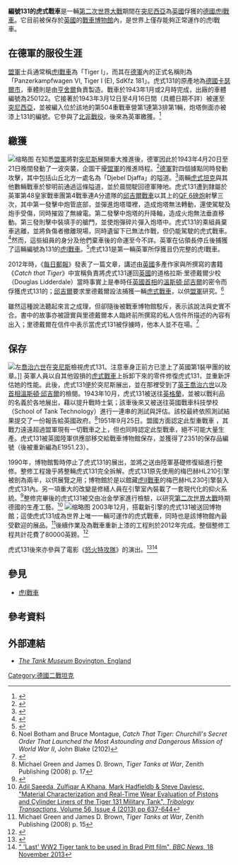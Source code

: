 {{noteTA
|G1=Military
}}
{{Infobox monument
|monument_name = 虎式131<br/>Tiger 131
|native_name   = <small>Panzerkampfwagen VI, Tiger I (E)</small>
|image         = File:Tiger 131 (7527948486).jpg
|image_size    = 280
|caption       = 2012年戰車節中登場的虎式131
|coordinates   = 
|location      = {{flag|UK}}[[博文顿坦克博物馆|伯文頓戰車博物館]]
|designer      = [[亨舍爾|亨舍爾]]
|type          = [[虎I戰車|虎式戰車]]
|material      = 
|length        = {{convert|6.316|m|ftin|abbr=on}}
{{convert|8.45|m|ftin|abbr=on}}（主炮向前）
|width         = {{convert|3.70|m|ftin|abbr=on}}
|height        = {{convert|3.0|m|ftin|abbr=on}}
|begin         =
|complete      = 
|open          =
|dedicated_to  =
|map_image     = 
|map_text      = 
|map_width     = 
|relief        =
|latd  = |latm  = |lats  = |latNS  = 
|longd = |longm = |longs = |longEW = 
|lat           = 
|long          = 
|extra         =
}}

'''編號131的虎式戰車'''是一輛[[第二次世界大戰|第二次世界大戰]]期間在[[突尼西亞|突尼西亞]]為[[英國|英國]]{{Link-en|第48皇家戰車團|48th Royal Tank Regiment}}俘獲的[[納粹德國|德國]][[虎I戰車|虎I戰車]]。它目前被保存於[[英國|英國]]{{Link-en|伯文頓營|Bovington Camp|伯文頓}}的[[博文顿坦克博物馆|戰車博物館]]內，是世界上僅存能夠正常運作的虎I戰車。

== 在德軍的服役生涯 ==
[[盟軍|盟軍]]士兵通常稱[[虎I戰車|虎I戰車]]為「Tiger I」，而其在[[德意志國防軍|德軍]]內的正式名稱則為「Panzerkampfwagen VI, Tiger I (E), SdKfz 181」。虎式131的原產地為[[納粹德國|德國]][[卡塞爾市|卡瑟爾市]]，車體則是由[[亨舍爾|亨舍爾]]負責製造。戰車於1943年1月或2月時完成，出廠的車體編號為250122。它接著於1943年3月12日至4月16日間（具體日期不詳）被運至[[突尼西亞|突尼西亞]]，並被編入位於該地的第504重戰車營第1連第3排第1輛，炮塔側面亦被漆上131的編號。它參與了[[北非戰役|北非戰役]]，後來為英軍繳獲。<ref>{{Cite web |url=http://www.tiger-tank.com/secure/journal.htm |title="Our Tiger: The Tiger Tank Restoration Project Journal", Bovington Tank Museum, p.2 |access-date=2016-06-28 |archive-date=2016-12-01 |archive-url=https://web.archive.org/web/20161201003730/http://www.tiger-tank.com/secure/journal.htm |dead-url=yes }}</ref>

== 繳獲 ==
[[File:Tiger131ricochet.JPG|缩略图]]
在知悉[[盟軍|盟軍]]將對[[突尼斯|突尼斯]]展開重大推進後，德軍因此於1943年4月20日至21日晚間發動了一波突襲，企圖干擾[[盟軍|盟軍]]的推進時程。<ref>{{Cite web |url=http://www.ibiblio.org/hyperwar////////USA/USA-MTO-NWA/USA-MTO-NWA-32.html |title="United States Army in World War II, Mediterranean Theater of Operations", "Northwest Africa", Chapter XXXII |access-date=2016-06-28 |archive-date=2009-06-29 |archive-url=https://web.archive.org/web/20090629062036/http://www.ibiblio.org/hyperwar////////USA/USA-MTO-NWA/USA-MTO-NWA-32.html |dead-url=no }}</ref>[[德軍|德軍]]對四個據點同時發動攻擊，其中包括山丘北方一處名為「Djebel Djaffa」的隘道。<ref>{{Cite web |url=http://www.lonesentry.com/articles/ttt/german-field-order.html |title="ORDER FOR THE OPERATION FLIEDERBLÜTE" |access-date=2016-06-28 |archive-date=2020-01-25 |archive-url=https://web.archive.org/web/20200125181241/http://www.lonesentry.com/articles/ttt/german-field-order.html |dead-url=no }}</ref>兩輛[[虎式坦克|虎式坦克]]與其他數輛戰車於黎明前通過這條隘道，並於晨間駛回德軍陣地。虎式131遭到隸屬於英軍第48皇家戰車團第4戰車連A分遣隊的[[邱吉爾戰車|邱吉爾戰車]]以其上的[[QF_6磅炮|QF 6磅炮]]射擊三次，其中第一發擊中炮管底部，並彈進炮塔環裡，造成炮塔無法轉動，還使駕駛及炮手受傷，同時摧毀了無線電。第二發擊中炮塔的升降軸，造成火炮無法垂直移動。第三發則擊中裝填手的艙門，並使炮彈碎片彈入炮塔中。虎式131的乘組員棄車逃離，並將負傷者撤離現場，同時遺留下已無法作戰，但仍能駕駛的虎式戰車。<ref>{{Cite web |url=http://books.google.ca/books?id=xppl3sDQWtkC&pg=PT90&dq=%22Tiger+131%22&source=gbs_toc_r&cad=3#v=onepage&q=%22Tiger%20131%22&f=false |title=Bob Carruthers, ''Tiger in Combat'', Coda Books, 28 |access-date=2016-06-28 |archive-date=2014-10-21 |archive-url=https://web.archive.org/web/20141021044158/http://books.google.ca/books?id=xppl3sDQWtkC&pg=PT90&dq=%22Tiger+131%22&source=gbs_toc_r&cad=3#v=onepage&q=%22Tiger%20131%22&f=false |dead-url=no }}</ref>然而，這些組員的身分及他們棄車後的命運至今不詳。英軍在佔領長停丘後捕獲了這輛編號為131的[[虎I戰車|虎I戰車]]。<ref>{{Cite web |url=http://www.tankmuseum.org/asset_arena/textual/12/bovtm_tank_times_feb_2012.pdf |title="The Capture of Tiger 131", ''Tank Times'', February 2012, p.3 |access-date=2016-06-28 |archive-date=2014-10-06 |archive-url=https://web.archive.org/web/20141006141556/http://www.tankmuseum.org/asset_arena/textual/12/bovtm_tank_times_feb_2012.pdf |dead-url=yes }}</ref>虎式131是第一輛英軍所俘獲且仍完整的虎I戰車。

2012年時，《[[每日郵報|每日郵報]]》發表了一篇文章，講述由[[英國|英國]]多產作家{{Link-en|諾埃爾·柏瑟姆|Noel Botham}}與{{Link-en|布魯斯·蒙特鳩|Bruce Montague}}所撰寫的書籍《''Catch that Tiger''》中宣稱負責將虎式131運回[[英國|英國]]的道格拉斯·里德戴爾少校（Douglas Lidderdale）當時事實上是奉時任[[英國首相|英國首相]]的[[溫斯頓·邱吉爾|溫斯頓·邱吉爾]]的密令而俘獲虎式131的；[[邱吉爾|邱吉爾]]要求里德戴爾設法捕獲一輛[[虎式戰車|虎式戰車]]，以供[[盟軍|盟軍]]研究。<ref>Noel Botham and Bruce Montague, ''Catch That Tiger: Churchill's Secret Order That Launched the Most Astounding and Dangerous Mission of World War II'', John Blake (2102)</ref>

雖然這種說法聽起來言之成理，但卻隨後被戰車博物館駁斥，表示該說法與史實不合。書中的故事亦被證實與里德戴爾本人臨終前所撰寫的私人信件所描述的內容有出入；里德戴爾在信件中表示當虎式131被俘擄時，他本人並不在場。<ref>{{Cite web |url=http://www.tankmuseum.org/ixbin/indexplus?record=ART3798&_IXMENU_=news_and_events |title="How Did they Catch that Tiger", ''The Tank Museum'', 29 January 2013 |access-date=2016-06-28 |archive-url=https://web.archive.org/web/20140818064925/http://www.tankmuseum.org/ixbin/indexplus?record=ART3798&_IXMENU_=news_and_events |archive-date=2014-08-18 |dead-url=yes }}</ref>

== 保存 ==
[[File:The_British_Army_in_Tunisia_1943_NA3693.jpg|左]][[喬治六世|喬治六世]]在[[突尼斯|突尼斯]]檢視虎式131。注意車身正前方已塗上了英國第1裝甲團的紋章。]]
英軍人員以自其他毀損的[[虎式戰車|虎式戰車]]上拆卸下來的零件修復虎式131，並重新評估她的性能。此後，虎式131便於突尼斯展出，並在那裡受到了[[英王|英王]][[喬治六世|喬治六世]]以及[[英国首相|首相]][[溫斯頓·邱吉爾|溫斯頓·邱吉爾]]的檢閱。1943年10月，虎式131被送往[[英格蘭|英格蘭]]，並被以戰利品的名義於各地展出，藉以提升戰時士氣；該車後來又被送往英國戰車科技學校（School of Tank Technology）進行一連串的測試與評估。該校最終依照測試結果提交了一份報告給英國政府。<ref>Michael Green and James D. Brown, ''Tiger Tanks at War'', Zenith Publishing (2008) p. 17</ref>1951年9月25日。盟國方面認定此型重戰車 ，其戰力遠遠超過盟軍現有一切戰車之上，但也同時認定此型戰車，絕不可能大量生產。虎式131被英國陸軍供應部移交給戰車博物館保存，並獲得了2351的保存品編號（後被重新編為E1951.23）。

1990年，博物館暫時停止了虎式131的展出，並將之送由陸軍基礎修復組進行整修。整修工程幾乎將整輛虎式131完全拆解。虎式131原先使用的梅巴赫HL210引擎被剖為兩半，以供展覽之用；博物館於是以館藏[[虎II坦克|虎II戰車]]的梅巴赫HL230引擎裝入虎式131內。另一項重大的改變是修繕人員在引擎室內裝載了一套現代化的抑火系統。<ref>{{Cite web |url=http://www.tiger-tank.com/secure/journal41.htm |title="Our Tiger: The Tiger Tank Restoration project Journal", The Tank Museum, p. 141 |access-date=2016-06-28 |archive-date=2003-04-13 |archive-url=https://web.archive.org/web/20030413035746/http://www.tiger-tank.com/secure/journal41.htm |dead-url=yes }}</ref>整修完畢後的虎式131被交由冶金學家進行檢驗，以研究[[第二次世界大戰|第二次世界大戰]]時期德國的生產工藝。<ref>[http://www.tandfonline.com/doi/full/10.1080/10402004.2013.771416#.VDMhihY8TrM Adil Saeeda, Zulfiqar A Khana, Mark Hadfieldb & Steve Daviesc, "Material Characterization and Real-Time Wear Evaluation of Pistons and Cylinder Liners of the Tiger 131 Military Tank", ''Tribology Transactions'', Volume 56, Issue 4 (2013) pp 637-644]</ref>
[[File:Tiger_I_2_Bovington.jpg|缩略图]]
2003年12月，搭載新引擎的虎式131被送回博物館；這使虎式131成為世界上唯一一輛可運作的虎式戰車，同時也是該博物館內最受歡迎的展品。<ref>Michael Green and James D. Brown, ''Tiger Tanks at War'', Zenith Publishing (2008) p. 15</ref>後續作業及為戰車重新上漆的工程則於2012年完成。整個整修工程共計花費了80000英鎊。<ref>{{Cite web |url=http://www.telegraph.co.uk/history/world-war-two/9179058/Tiger-Tank-inspected-by-Winston-Churchill-back-on-the-move.html |title="Tiger Tank inspected by Winston Churchill back on the move", ''The Daily Telegraph'', 1 April 2012 |access-date=2016-06-28 |archive-date=2020-02-06 |archive-url=https://web.archive.org/web/20200206051804/https://www.telegraph.co.uk/history/world-war-two/9179058/Tiger-Tank-inspected-by-Winston-Churchill-back-on-the-move.html |dead-url=no }}</ref>

虎式131後來亦參與了電影《[[怒火特攻隊|怒火特攻隊]]》的演出。<ref name="bbc1">{{Cite web |url=http://www.bbc.com/news/uk-england-24987676 |title=" 'Last' WW2 Tiger tank to be used in Brad Pitt film", ''BBC News'', 18 November 2013 |access-date=2016-06-28 |archive-date=2021-05-06 |archive-url=https://web.archive.org/web/20210506145213/https://www.bbc.com/news/uk-england-24987676 |dead-url=no }}</ref><ref name="bbc1">[http://www.bbc.com/news/uk-england-24987676 " 'Last' WW2 Tiger tank to be used in Brad Pitt film", ''BBC News'', 18 November 2013]</ref>

== 參見 ==
* [[虎I戰車|虎I戰車]]

== 參考資料 ==
{{Reflist|colwidth=35em}}

== 外部連結 ==
* [http://www.tankmuseum.org/museum-online/vehicles/object-e1951-23 ''The Tank Museum'' Bovington, England] {{Wayback|url=http://www.tankmuseum.org/museum-online/vehicles/object-e1951-23 |date=20190926173404 }}
[[Category:德國二戰坦克|Category:德國二戰坦克]]